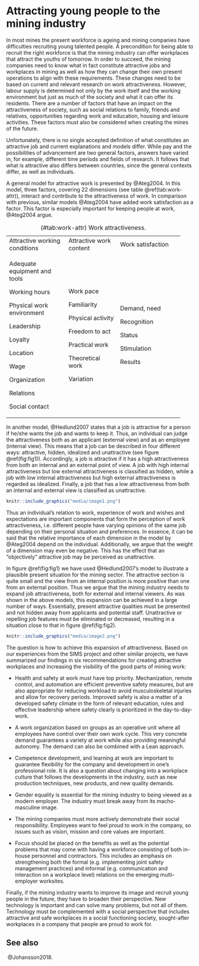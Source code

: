 # Attracting young people to the mining industry

In most mines the present workforce is ageing and mining companies have
difficulties recruiting young talented people. A precondition for being
able to recruit the right workforce is that the mining industry can
offer workplaces that attract the youths of tomorrow. In order to
succeed, the mining companies need to know what in fact constitute
attractive jobs and workplaces in mining as well as how they can change
their own present operations to align with these requirements. These
changes need to be based on current and relevant research on work
attractiveness. However, labour supply is determined not only by the
work itself and the working environment but just as much of the society
and what it can offer its residents. There are a number of factors that
have an impact on the attractiveness of society, such as social
relations to family, friends and relatives, opportunities regarding work
and education, housing and leisure activities. These factors must also
be considered when creating the mines of the future.

Unfortunately, there is no single accepted definition of what
constitutes an attractive job and current explanations and models
differ. While pay and the possibilities of advancement are two general
factors, answers have varied in, for example, different time periods and
fields of research. It follows that what is attractive also differs
between countries, since the general contexts differ, as well as
individuals.

A general model for attractive work is presented by @Ateg2004. In this model, three factors, covering 22 dimensions (see
table \@ref(tab:work-attr)), interact and contribute to the
attractiveness of work. In comparison with previous, similar models
@Ateg2004 have added work satisfaction as a factor. This factor is
especially important for keeping people at work, @Ateg2004 argue.

Table: (\#tab:work-attr) Work attractiveness.

+----------------------+-------------------+-----------------------+
| Attractive working   | Attractive work   | Work satisfaction     |
| conditions           | content           |                       |
+----------------------+-------------------+-----------------------+
| Adequate equipment   | Work pace         | Demand, need          |
| and tools            |                   |                       |
|                      | Familiarity       | Recognition           |
| Working hours        |                   |                       |
|                      | Physical activity | Status                |
| Physical work        |                   |                       |
| environment          | Freedom to act    | Stimulation           |
|                      |                   |                       |
| Leadership           | Practical work    | Results               |
|                      |                   |                       |
| Loyalty              | Theoretical work  |                       |
|                      |                   |                       |
| Location             | Variation         |                       |
|                      |                   |                       |
| Wage                 |                   |                       |
|                      |                   |                       |
| Organization         |                   |                       |
|                      |                   |                       |
| Relations            |                   |                       |
|                      |                   |                       |
| Social contact       |                   |                       |
+----------------------+-------------------+-----------------------+

In another model, @Hedlund2007 states that a job is attractive for a
person if he/she wants the job and wants to keep it. Thus, an individual
can judge the attractiveness both as an applicant (external view) and as
an employee (internal view). This means that a job can be described in
four different ways: attractive, hidden, idealized and unattractive (see
figure \@ref(fig:fig1)). Accordingly, a job is attractive if it has a
high attractiveness from both an internal and an external point of view.
A job with high internal attractiveness but low external attractiveness
is classified as hidden, while a job with low internal attractiveness
but high external attractiveness is regarded as idealized. Finally, a
job that has a low attractiveness from both an internal and external
view is classified as unattractive.

```r
knitr::include_graphics("media/image1.png")
```

Thus an individual's relation to work, experience of work and wishes and
expectations are important components that form the perception of work
attractiveness, i.e. different people have varying opinions of the same
job depending on their personal situation and preferences. In essence,
it can be said that the relative importance of each dimension in the
model by @Ateg2004 depend on the individual. Additionally, we
argue that the weight of a dimension may even be negative. This has the
effect that an "objectively" attractive job may be perceived as
unattractive.

<!--![](../media/media/image1.png){width="3.75in"
height="2.8916666666666666in"}-->

In figure \@ref(fig:fig1) we have used @Hedlund2007's model to
illustrate a plausible present situation for the mining sector. The
attractive section is quite small and the view from an internal position
is more positive than one from an external position. Thus we argue that
the mining industry needs to expand job attractiveness, both for
external and internal viewers. As was shown in the above models, this
expansion can be achieved in a large number of ways. Essentially,
present attractive qualities must be presented and not hidden away from
applicants and potential staff. Unattractive or repelling job features
must be eliminated or decreased, resulting in a situation close to that
in figure \@ref(fig:fig2).

```r
knitr::include_graphics("media/image2.png")
```

<!--![](../media/media/image2.png){width="3.625in"
height="3.0833333333333335in"}-->

The question is how to achieve this expansion of attractiveness. Based
on our experiences from the SIMS project and other similar projects, we
have summarized our findings in six recommendations for creating
attractive workplaces and increasing the visibility of the good parts of
mining work:

-   Health and safety at work must have top priority. Mechanization,
    remote control, and automation are efficient preventive safety
    measures, but are also appropriate for reducing workload to avoid
    musculoskeletal injuries and allow for recovery periods. Improved
    safety is also a matter of a developed safety climate in the form of
    relevant education, rules and effective leadership where safety
    clearly is prioritized in the day-to-day-work.

-   A work organization based on groups as an operative unit where all
    employees have control over their own work cycle. This very concrete
    demand guarantees a variety at work while also providing meaningful
    autonomy. The demand can also be combined with a Lean approach.

-   Competence development, and learning at work are important to
    guarantee flexibility for the company and development in one's
    professional role. It is also a question about changing into a
    workplace culture that follows the developments in the industry,
    such as new production techniques, new products, and new quality
    demands.

-   Gender equality is essential for the mining industry to being viewed
    as a modern employer. The industry must break away from its
    macho-masculine image.

-   The mining companies must more actively demonstrate their social
    responsibility. Employees want to feel proud to work in the company,
    so issues such as vision, mission and core values are important.

-   Focus should be placed on the benefits as well as the potential
    problems that may come with having a workforce consisting of both
    in-house personnel and contractors. This includes an emphasis on
    strengthening both the formal (e.g. implementing joint safety
    management practices) and informal (e.g. communication and
    interaction on a workplace level) relations on the emerging
    multi-employer worksites.

Finally, if the mining industry wants to improve its image and recruit
young people in the future, they have to broaden their perspective. New
technology is important and can solve many problems, but not all of
them. Technology must be complemented with a social perspective that
includes attractive and safe workplaces in a social functioning society,
sought-after workplaces in a company that people are proud to work for.

## See also {-}

\ @Johansson2018.
